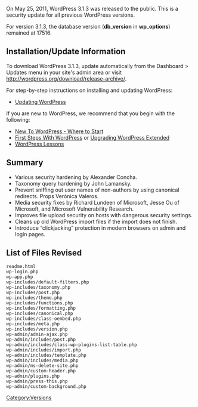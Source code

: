 {{Languages|
{{en|Version 3.1.3}}
{{th|รุ่น_3.1.3}}
{{zh-cn|3.1.3 版本}}
{{ru|Версия 3.1.3}}
}}

On May 25, 2011, WordPress 3.1.3 was released to the public. This is a security update for all previous WordPress versions.

For version 3.1.3, the database version ('''db_version''' in '''wp_options''') remained at 17516.

==Installation/Update Information==
To download WordPress 3.1.3, update automatically from the Dashboard > Updates menu in your site's admin area or visit http://wordpress.org/download/release-archive/.

For step-by-step instructions on installing and updating WordPress:
* [[Updating WordPress]]

If you are new to WordPress, we recommend that you begin with the following:
* [[New To WordPress - Where to Start]]
* [[First Steps With WordPress]] or [[Upgrading WordPress Extended]]
* [[WordPress Lessons]]

== Summary ==

* Various security hardening by Alexander Concha.
* Taxonomy query hardening by John Lamansky.
* Prevent sniffing out user names of non-authors by using canonical redirects. Props Verónica Valeros.
* Media security fixes by Richard Lundeen of Microsoft, Jesse Ou of Microsoft, and Microsoft Vulnerability Research.
* Improves file upload security on hosts with dangerous security settings.
* Cleans up old WordPress import files if the import does not finish.
* Introduce “clickjacking” protection in modern browsers on admin and login pages.

==List of Files Revised==
<pre>
readme.html
wp-login.php
wp-app.php
wp-includes/default-filters.php
wp-includes/taxonomy.php
wp-includes/post.php
wp-includes/theme.php
wp-includes/functions.php
wp-includes/formatting.php
wp-includes/canonical.php
wp-includes/class-oembed.php
wp-includes/meta.php
wp-includes/version.php
wp-admin/admin-ajax.php
wp-admin/includes/post.php 
wp-admin/includes/class-wp-plugins-list-table.php 
wp-admin/includes/import.php 
wp-admin/includes/template.php 
wp-admin/includes/media.php
wp-admin/ms-delete-site.php
wp-admin/custom-header.php
wp-admin/plugins.php 
wp-admin/press-this.php 
wp-admin/custom-background.php 
</pre>

{{Versions}}

[[Category:Versions]]